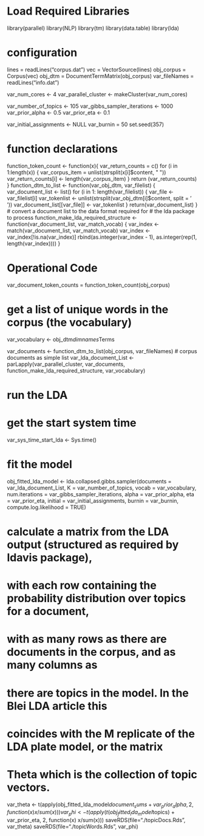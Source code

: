 # Load Required Libraries
library(parallel)
library(NLP)
library(tm)
library(data.table)
library(lda)

###################################
#         configuration           #
###################################
lines = readLines("corpus.dat")
vec = VectorSource(lines)
obj_corpus = Corpus(vec)
obj_dtm = DocumentTermMatrix(obj_corpus)
var_fileNames = readLines("info.dat")

var_num_cores <- 4
var_parallel_cluster <- makeCluster(var_num_cores)

var_number_of_topics <- 105 
var_gibbs_sampler_iterations <- 1000 
var_prior_alpha <- 0.5
var_prior_eta <- 0.1

var_initial_assignments <- NULL
var_burnin = 50
set.seed(357)

###################################
#      function declarations      #
###################################
function_token_count <- function(x){
  var_return_counts = c()
  for (i in 1:length(x)) {
    var_corpus_item = unlist(strsplit(x[i]$content, " "))
    var_return_counts[i] <- length(var_corpus_item)
  }
  return (var_return_counts)
}
function_dtm_to_list <- function(var_obj_dtm, var_filelist) {
  var_document_list <- list()
  for (i in 1: length(var_filelist)) {
    var_file <- var_filelist[i]
    var_tokenlist <- unlist(strsplit(var_obj_dtm[i]$content, split = ' '))
    var_document_list[[var_file]] <- var_tokenlist
  }
  return(var_document_list)
}
# convert a document list to the data format required for
# the lda package to process
function_make_lda_required_structure <- function(var_document_list, var_match_vocab) {
  var_index <- match(var_document_list, var_match_vocab)
  var_index <- var_index[!is.na(var_index)]
  rbind(as.integer(var_index - 1), as.integer(rep(1, length(var_index))))
}

###################################
#        Operational Code         #
###################################

var_document_token_counts = function_token_count(obj_corpus)

# get a list of unique words in the corpus (the vocabulary)
var_vocabulary <- obj_dtm$dimnames$Terms

var_documents <- function_dtm_to_list(obj_corpus, var_fileNames) # corpus documents as simple list
var_lda_document_List <- parLapply(var_parallel_cluster, var_documents, function_make_lda_required_structure, var_vocabulary) 


###############
# run the LDA #
###############

# get the start system time
var_sys_time_start_lda <- Sys.time()

# fit the model
obj_fitted_lda_model <- lda.collapsed.gibbs.sampler(documents = var_lda_document_List,
                                                    K = var_number_of_topics, 
                                                    vocab = var_vocabulary, 
                                                    num.iterations = var_gibbs_sampler_iterations, 
                                                    alpha = var_prior_alpha, 
                                                    eta = var_prior_eta, 
                                                    initial = var_initial_assignments, 
                                                    burnin = var_burnin,
                                                    compute.log.likelihood = TRUE)


# calculate a matrix from the LDA output (structured as required by ldavis package), 
# with each row containing the probability distribution over topics for a document, 
# with as many rows as there are documents in the corpus, and as many columns as 
# there are topics in the model. In the Blei LDA article this 
# coincides with the M replicate of the LDA plate model, or the matrix
# Theta which is the collection of topic vectors.
var_theta <- t(apply(obj_fitted_lda_model$document_sums + var_prior_alpha, 2, function(x) x/sum(x)))
var_phi <- t(apply(t(obj_fitted_lda_model$topics) + var_prior_eta, 2, function(x) x/sum(x)))
saveRDS(file="./topicDocs.Rds", var_theta)
saveRDS(file="./topicWords.Rds", var_phi)




